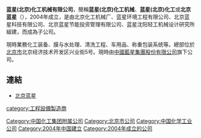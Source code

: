 '''蓝星(北京)化工机械有限公司'''，簡稱'''蓝星(北京)化工机械'''、'''蓝星(北京)化工'''或'''北京蓝星'''（'''{{lang-en|Bluestar(Beijing) Chemical Machinery Company Limited}}'''），2004年成立，是由北京化工机械厂、蓝星环境工程有限公司、北京蓝星科技有限公司、北京蓝星节能投资管理有限公司、蓝星沈阳轻工机械设计研究所組建，而成為子公司。

現時業務化工装备、膜与水处理、清洗工程、车用品、称重包装系统等。總部位於[[北京市|北京市]]北京经济技术开发区兴业街5号。現時由[[中國藍星集團股份有限公司|中國藍星集團股份有限公司]]旗下公司。

==連結==
*[https://web.archive.org/web/20180730183924/http://www.lxbjhj.com/ 北京蓝星]

[[Category:中国化工集团附属公司|Category:中国化工集团附属公司]]
[[Category:北京市公司|Category:北京市公司]]
[[Category:中国化学工业公司|Category:中国化学工业公司]]
[[category:工程設備製造商|category:工程設備製造商]]
[[Category:2004年中国建立|Category:2004年中国建立]]
[[Category:2004年成立的公司|Category:2004年成立的公司]]